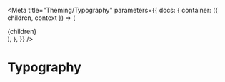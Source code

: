 
<Meta
  title="Theming/Typography"
  parameters={{
    docs: {
      container: ({ children, context }) => (
        <DocsContainer context={context}>
          <div>{children}</div>
        </DocsContainer>
      ),
    },
  }}
/>

# Typography

<Typography />
